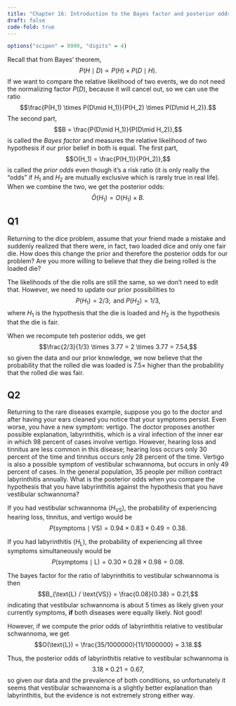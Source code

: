 ```yaml
---
title: "Chapter 16: Introduction to the Bayes factor and posterior odds"
draft: false
code-fold: true
---
```


```r
options("scipen" = 9999, "digits" = 4)
```

Recall that from Bayes' theorem,
$$P(H \mid D) \propto P(H) \times P(D\mid H).$$
If we want to compare the relative likelihood of two events, we do not need the
normalizing factor $P(D)$, because it will cancel out, so we can use the
ratio
$$\frac{P(H_1) \times P(D\mid H_1)}{P(H_2) \times P(D\mid H_2)}.$$
The second part,
$$B = \frac{P(D\mid H_1)}{P(D\mid H_2)},$$
is called the *Bayes factor* and measures the relative likelihood of two
hypothesis if our prior belief in both is equal. The first part,
$$O(H_1) = \frac{P(H_1)}{P(H_2)},$$
is called the *prior odds* even though it's a risk ratio (it is only really
the "odds" if $H_1$ and $H_2$ are mutually exclusive which is rarely true
in real life). When we combine the two, we get the posterior odds:
$$\tilde{O}(H_1) = O(H_1) \times B.$$

## Q1

::: {.callout-note appearance="simple"}

Returning to the dice problem, assume that your friend made a mistake and
suddenly realized that there were, in fact, two loaded dice and only one
fair die. How does this change the prior and therefore the posterior
odds for our problem? Are you more willing to believe that they die being
rolled is the loaded die?

:::

The likelihoods of the die rolls are still the same, so we don't need to edit
that. However, we need to update our prior possibilities to
$$P(H_1) = 2/3; \text{ and } P(H_2) = 1/3,$$
where $H_1$ is the hypothesis that the die is loaded and $H_2$ is the
hypothesis that the die is fair.

When we recompute teh posterior odds, we get
$$\frac{2/3}{1/3} \times 3.77 = 2 \times 3.77 = 7.54,$$
so given the data and our prior knowledge, we now believe that the probability
that the rolled die was loaded is $7.5 \times$ higher than the probability that
the rolled die was fair.

## Q2

::: {.callout-note appearance="simple"}

Returning to the rare diseases example, suppose you go to the doctor and after
having your ears cleaned you notice that your symptoms persist. Even worse, you
have a new symptom: vertigo. The doctor proposes another possible explanation,
labyrinthitis, which is a viral infection of the inner ear in which 98 percent of
cases involve vertigo. However, hearing loss and tinnitus are less common in
this disease; hearing loss occurs only 30 percent of the time and tinnitus
occurs only 28 percent of the time. Vertigo is also a possible symptom of
vestibular schwannoma, but occurs in only 49 percent of cases. In the general
population, 35 people per million contract labyrinthitis annually. What is the
posterior odds when you compare the hypothesis that you have labyrinthitis
against the hypothesis that you have vestibular schwannoma?

:::

If you had vestibular schwannoma ($H_\text{VS}$), the probability of experiencing
hearing loss, tinnitus, and vertigo would be
$$P(\text{symptoms} \mid \text{VS}) = 0.94 \times 0.83 \times 0.49 = 0.38.$$

If you had labyrinthitis ($H_\text{L}$), the probability of experiencing all
three symptoms simultaneously would be
$$P(\text{symptoms} \mid \text{L}) = 0.30 \times 0.28 \times 0.98 = 0.08.$$

The bayes factor for the ratio of labyrinthitis to vestibular schwannoma is then
$$B_{\text{L} / \text{VS}} = \frac{0.08}{0.38} = 0.21,$$
indicating that vestibular schwannoma is about 5 times as likely given your
currently symptoms, **if** both diseases were equally likely. Not good!

However, if we compute the prior odds of labyrinthitis relative to vestibular
schwannoma, we get
$$O(\text{L}) = \frac{35/1000000}{11/1000000} = 3.18.$$

Thus, the posterior odds of labyrinthitis relative to vestibular schwannoma
is
$$3.18 \times 0.21 = 0.67,$$
so given our data and the prevalence of both conditions, so unfortunately it
seems that vestibular schwannoma is a slightly better explanation than
labyrinthitis, but the evidence is not extremely strong either way.

<!-- END OF FILE -->
